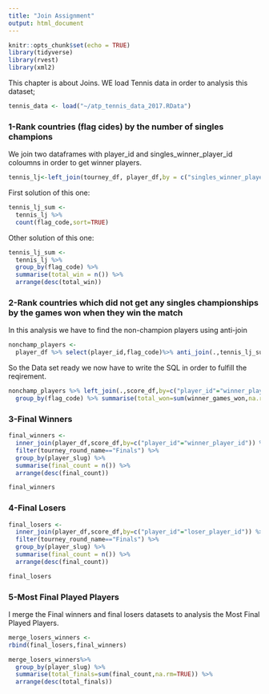 ```yaml
---
title: "Join Assignment"
output: html_document
---
```


```r
knitr::opts_chunk$set(echo = TRUE)
library(tidyverse)
library(rvest)
library(xml2)
```


This chapter is about Joins.
WE load Tennis data in order to analysis this dataset;
```r
tennis_data <- load("~/atp_tennis_data_2017.RData")
```


### 1-Rank countries (flag cides) by the number of singles champions
We join two dataframes with player_id and singles_winner_player_id coloumns in order to get winner players. 
```r
tennis_lj<-left_join(tourney_df, player_df,by = c("singles_winner_player_id"="player_id"))
```

First solution of this one:
```r
tennis_lj_sum <-
  tennis_lj %>%
  count(flag_code,sort=TRUE)
```

Other solution of this one:
```r
tennis_lj_sum <-
  tennis_lj %>%
  group_by(flag_code) %>%
  summarise(total_win = n()) %>%
  arrange(desc(total_win))
```

### 2-Rank countries which did not get any singles championships by the games won when they win the match
In this analysis we have to find the non-champion players using anti-join
```r
nonchamp_players <-
  player_df %>% select(player_id,flag_code)%>% anti_join(.,tennis_lj_sum)
```

So the Data set ready we now have to write the SQL in order to fulfill the reqirement.
```r
nonchamp_players %>% left_join(.,score_df,by=c("player_id"="winner_player_id")) %>%
  group_by(flag_code) %>% summarise(total_won=sum(winner_games_won,na.rm=TRUE)) %>%arrange(desc(total_won))
```

### 3-Final Winners
```r
final_winners <-
  inner_join(player_df,score_df,by=c("player_id"="winner_player_id")) %>%
  filter(tourney_round_name=="Finals") %>%
  group_by(player_slug) %>%
  summarise(final_count = n()) %>%
  arrange(desc(final_count))

final_winners
```

### 4-Final Losers 
```r
final_losers <- 
  inner_join(player_df,score_df,by=c("player_id"="loser_player_id")) %>%
  filter(tourney_round_name=="Finals") %>%
  group_by(player_slug) %>%
  summarise(final_count = n()) %>%
  arrange(desc(final_count))

final_losers
```

### 5-Most Final Played Players
I merge the Final winners and final losers datasets to analysis the Most Final Played Players.  
```r
merge_losers_winners <-
rbind(final_losers,final_winners)

merge_losers_winners%>%
  group_by(player_slug) %>%
  summarise(total_finals=sum(final_count,na.rm=TRUE)) %>%
  arrange(desc(total_finals))  
```

